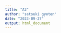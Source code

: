 ```yaml
---
title: "A3"
author: "satsuki gyoten"
date: "2023-09-27"
output: html_document
---
```


```r
```

```r

```

